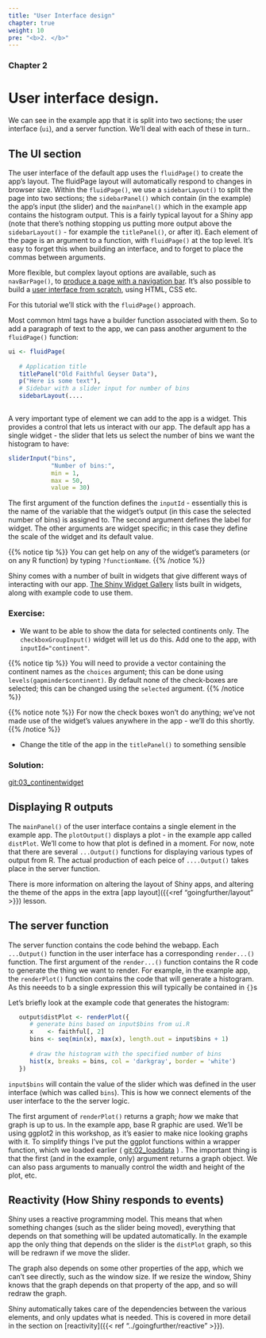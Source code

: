 ```yaml
---
title: "User Interface design"
chapter: true
weight: 10
pre: "<b>2. </b>"
---
```

### Chapter 2

# User interface design.

We can see in the example app that it is split into two sections; the user interface (`ui`), and a server function.   We'll deal with each of these in turn..

## The UI section

The user interface of the default app uses the `fluidPage()` to create the app's layout. The fluidPage layout will automatically respond to changes in browser size.  Within the `fluidPage()`, we use a `sidebarLayout()` to split the page into two sections; the `sidebarPanel()` which contain (in the example) the app's input (the slider) and the `mainPanel()` which in the example app contains the histogram output.   This is a fairly typical layout for a Shiny app (note that there's nothing stopping us putting more output above the `sidebarLayout()` - for example the `titlePanel()`, or after it).   Each element of the page is an argument to a function, with `fluidPage()` at the top level.  It's easy to forget this when building an interface, and to forget to place the commas between arguments.  

More flexible, but complex layout options are available, such as `navBarPage()`, to [produce a page with a navigation bar](https://shiny.rstudio.com/gallery/navbar-example.html).  It's also possible to build a [user interface from scratch](https://shiny.rstudio.com/articles/html-ui.html), using HTML, CSS etc.

For this tutorial we'll stick with the `fluidPage()` approach.

Most common html tags have a builder function associated with them.  So to add a paragraph of text to the app, we can pass another argument to the `fluidPage()` function:

```r
ui <- fluidPage(
   
   # Application title
   titlePanel("Old Faithful Geyser Data"),
   p("Here is some text"),
   # Sidebar with a slider input for number of bins 
   sidebarLayout(....
                 
```

A very important type of element we can add to the app is a widget.  This provides a control that lets us interact with our app.  The default app has a single widget - the slider that  lets us select the number of bins we want the histogram to have:

```r
sliderInput("bins",
            "Number of bins:",
            min = 1,
            max = 50,
            value = 30)
```

The first argument of the function defines the `inputId` - essentially this is the name of the variable that the widget's output (in this case the selected number of bins) is assigned to.  The second argument defines the label for widget.  The other arguments are widget specific; in this case they define the scale of the widget and its default value.   

{{% notice tip %}}
You can get help on any of the widget's parameters (or on any R function) by typing `?functionName`.
{{% /notice %}}


Shiny comes with a number of built in widgets that give different ways of interacting with our app. [The Shiny Widget Gallery](https://shiny.rstudio.com/gallery/widget-gallery.html) lists built in widgets, along with example code to use them.

### Exercise:

* We want to be able to show the data for selected continents only.   The `checkboxGroupInput()` widget will let us do this.   Add one to the app, with `inputId="continent"`.  

{{% notice tip %}}
You will need to provide a vector containing the continent names as the `choices` argument; this can be done using `levels(gapminder$continent)`.  By default none of the check-boxes are selected; this can be changed using the `selected` argument.
{{% /notice %}}

{{% notice note %}}
For now the check boxes won't do anything; we've not made use of the widget's values anywhere in the app - we'll do this shortly.
{{% /notice %}}

* Change the title of the app in the `titlePanel()` to something sensible

###  Solution:
 
[git:03_continentwidget]()

## Displaying R outputs

The `mainPanel()` of the user interface contains a single element in the example app.  The `plotOutput()` displays a plot - in the example app called `distPlot`.  We'll come to how that plot is defined in a moment.  For now, note that there are several `...Output()` functions for displaying various types of output from R.  The actual production of each peice of `....Output()` takes place in the server function. 

There is more information on altering the layout of Shiny apps, and altering the theme of the apps in the extra [app layout]({{<ref "goingfurther/layout" >}}) lesson.

## The server function

The server function contains the code behind the webapp.   Each `...Output()` function in the user interface has a corresponding `render...()` function.   The first argument of the `render...()` function contains the R code to generate the thing we want to render.  For example, in the example app, the `renderPlot()` function contains the code that will generate a histogram.  As this neeeds to b a single expression this will typically be contained in `{}`s 

Let's briefly look at the example code that generates the histogram:

```r
   output$distPlot <- renderPlot({
      # generate bins based on input$bins from ui.R
      x    <- faithful[, 2] 
      bins <- seq(min(x), max(x), length.out = input$bins + 1)
      
      # draw the histogram with the specified number of bins
      hist(x, breaks = bins, col = 'darkgray', border = 'white')
   })
```

`input$bins` will contain the value of the slider which was defined in the user interface (which was called `bins`).   This is how we connect elements of the user interface to the the server logic.

The first argument of `renderPlot()` returns a graph; _how_ we make that graph is up to us.  In the example app, base R graphic are used.  We'll be using ggplot2 in this workshop, as it's easier to make nice looking graphs with it.  To simplify things I've put the ggplot functions within a wrapper function, which we loaded earlier ( [git:02_loaddata]() ) .  The important thing is that the first (and in the example, only) argument returns a graph object.   We can also pass arguments to manually control the width and height of the plot, etc.

## Reactivity (How Shiny responds to events) 

Shiny uses a reactive programming model.  This means that when something changes (such as the slider being moved), everything that depends on that something will be updated automatically.   In the example app the only thing that depends on the slider is the `distPlot` graph, so this will be redrawn if we move the slider.

The graph also depends on some other properties of the app, which we can't see directly, such as the window size.  If we resize the window, Shiny knows that the graph depends on that property of the app, and so will redraw the graph.

Shiny automatically takes care of the dependencies between the various elements, and only updates what is needed.  This is covered in more detail in the section on [reactivity]({{< ref "../goingfurther/reactive" >}}).
